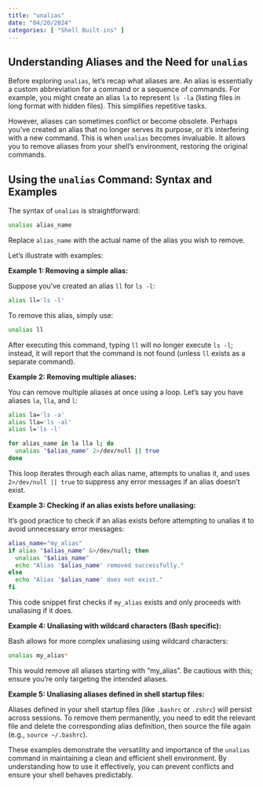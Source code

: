 ```yaml
---
title: "unalias"
date: "04/20/2024"
categories: [ "Shell Built-ins" ]
---
```

## Understanding Aliases and the Need for `unalias`

Before exploring `unalias`, let's recap what aliases are.  An alias is essentially a custom abbreviation for a command or a sequence of commands.  For example, you might create an alias `la` to represent `ls -la` (listing files in long format with hidden files).  This simplifies repetitive tasks.

However,  aliases can sometimes conflict or become obsolete.  Perhaps you've created an alias that no longer serves its purpose, or it's interfering with a new command.  This is when `unalias` becomes invaluable.  It allows you to remove aliases from your shell's environment, restoring the original commands.


## Using the `unalias` Command: Syntax and Examples

The syntax of `unalias` is straightforward:

```bash
unalias alias_name
```

Replace `alias_name` with the actual name of the alias you wish to remove.

Let's illustrate with examples:

**Example 1: Removing a simple alias:**

Suppose you've created an alias `ll` for `ls -l`:

```bash
alias ll='ls -l'
```

To remove this alias, simply use:

```bash
unalias ll
```

After executing this command, typing `ll` will no longer execute `ls -l`; instead, it will report that the command is not found (unless `ll` exists as a separate command).


**Example 2: Removing multiple aliases:**

You can remove multiple aliases at once using a loop. Let's say you have aliases `la`, `lla`, and `l`:


```bash
alias la='ls -a'
alias lla='ls -al'
alias l='ls -l'

for alias_name in la lla l; do
  unalias "$alias_name" 2>/dev/null || true
done
```

This loop iterates through each alias name, attempts to unalias it, and uses `2>/dev/null || true` to suppress any error messages if an alias doesn't exist.


**Example 3: Checking if an alias exists before unaliasing:**

It's good practice to check if an alias exists before attempting to unalias it to avoid unnecessary error messages:

```bash
alias_name="my_alias"
if alias "$alias_name" &>/dev/null; then
  unalias "$alias_name"
  echo "Alias '$alias_name' removed successfully."
else
  echo "Alias '$alias_name' does not exist."
fi
```

This code snippet first checks if `my_alias` exists and only proceeds with unaliasing if it does.



**Example 4: Unaliasing with wildcard characters (Bash specific):**

Bash allows for more complex unaliasing using wildcard characters:

```bash
unalias my_alias*
```

This would remove all aliases starting with "my_alias".  Be cautious with this; ensure you're only targeting the intended aliases.



**Example 5: Unaliasing aliases defined in shell startup files:**

Aliases defined in your shell startup files (like `.bashrc` or `.zshrc`) will persist across sessions.  To remove them permanently, you need to edit the relevant file and delete the corresponding alias definition, then source the file again (e.g., `source ~/.bashrc`).



These examples demonstrate the versatility and importance of the `unalias` command in maintaining a clean and efficient shell environment.  By understanding how to use it effectively, you can prevent conflicts and ensure your shell behaves predictably.

